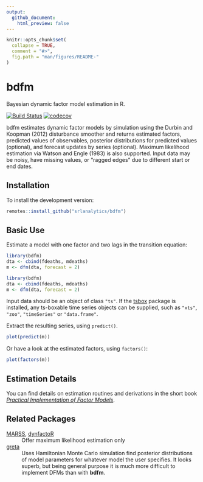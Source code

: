 ```yaml
---
output:
  github_document:
    html_preview: false
---
```


<!-- README.md is generated from README.Rmd. Please edit that file -->

```r
knitr::opts_chunk$set(
  collapse = TRUE,
  comment = "#>",
  fig.path = "man/figures/README-"
)
```

# bdfm
Bayesian dynamic factor model estimation in R.

[![Build Status](https://travis-ci.org/christophsax/tsbox.svg?branch=master)](https://travis-ci.org/srlanalytics/bdfm)
[![codecov](https://codecov.io/github/srlanalytics/bdfm/branch/master/graphs/badge.svg)](https://codecov.io/github/srlanalytics/bdfm)

bdfm estimates dynamic factor models by simulation using the Durbin and Koopman
(2012) disturbance smoother and returns estimated factors, predicted values of
observables, posterior distributions for predicted values (optional), and
forecast updates by series (optional). Maximum likelihood estimation via Watson
and Engle (1983) is also supported. Input data may be noisy, have missing
values, or "ragged edges" due to different start or end dates.

## Installation

To install the development version:

```r
remotes::install_github("srlanalytics/bdfm")
```

## Basic Use

Estimate a model with one factor and two lags in the transition equation:
<!-- to avoid progress indicator: https://github.com/srlanalytics/bdfm/issues/72 -->
```r
library(bdfm)
dta <- cbind(fdeaths, mdeaths)
m <- dfm(dta, forecast = 2)
```
```r
library(bdfm)
dta <- cbind(fdeaths, mdeaths)
m <- dfm(dta, forecast = 2)
```

Input data should be an object of class `"ts"`. If the
[tsbox](https://www.tsbox.help/) package is installed, any ts-boxable time
series objects can be supplied, such as `"xts"`, `"zoo"`, `"timeSeries"` or
`"data.frame"`.

Extract the resulting series, using `predict()`.

```r
plot(predict(m))
```


Or have a look at the estimated factors, using `factors()`:


```r
plot(factors(m))
```


## Estimation Details

You can find details on estimation routines and derivations in the short book
[*Practical Implementation of Factor Models*](http://srlquantitative.com/docs/Factor_Models.pdf).


## Related Packages

[MARSS](https://cran.r-project.org/web/packages/MARSS/index.html), [dynfactoR](https://rdrr.io/github/guilbran/dynfactoR/)
: Offer maximum likelihood estimation only

[greta](https://cran.r-project.org/web/packages/greta/index.html)
: Uses Hamiltonian Monte Carlo simulation find posterior distributions of model parameters for whatever model the user specifies. It looks superb, but being general purpose it is much more difficult to implement DFMs than with **bdfm**.

